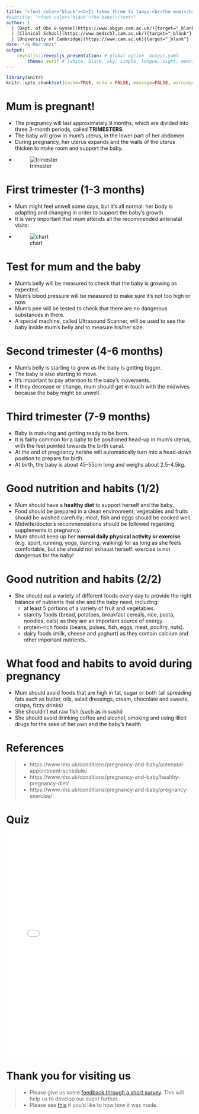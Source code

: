 ```yaml
---
title: "<font color='black'><b>It takes three to tango:<br>the mum!</b></font>"
#subtitle: "<font color='black'>the baby!</font>"
author: |
  | [Dept. of Obs & Gynae](https://www.obgyn.cam.ac.uk/){target="_blank"}
  | [Clinical School](https://www.medschl.cam.ac.uk/){target="_blank"}
  | [University of Cambridge](https://www.cam.ac.uk){target="_blank"}
date: "26 Mar 2021"
output: 
    revealjs::revealjs_presentation: # global option _output.yaml
        theme: serif # [white, black, sky, simple, league, night, moon, solarized]
---
```

```r
library(knitr)
knitr::opts_chunk$set(cache=TRUE, echo = FALSE, message=FALSE, warning=FALSE) # set global options
```

# Mum is pregnant! {data-background=images/B_preg1.png}
- The pregnancy will last approximately 9 months, which are divided into three 3-month periods, called **TRIMESTERS**.
- The baby will grow in mum’s uterus, in the lower part of her abdomen.
- During pregnancy, her uterus expands and the walls of the uterus thicken to make room and support the baby. 
- ![trimester](../images/mum_trimester.png)

# First trimester (1-3 months) {data-background=images/kelly-sikkema-IE8KfewAp-w-unsplash.jpg}
- Mum might feel unwell some days, but it’s all normal: her body is adapting and changing in order to support the baby’s growth. 
- It is very important that mum attends all the recommended antenatal visits:
- ![chart](../images/mum_antenatal_chart.png)

# Test for mum and the baby 
- Mum’s belly will be measured to check that the baby is growing as expected.
- Mum’s blood pressure will be measured to make sure it's not too high or now. 
- Mum’s pee will be tested to check that there are no dangerous substances in there.
- A special machine, called Ultrasound Scanner, will be used to see the baby inside mum’s belly and to measure his/her size.

# Second trimester (4-6 months) {data-background=images/freestocks-ux53SGpRAHU-unsplash.jpg}
- Mum’s belly is starting to grow as the baby is getting bigger.
- The baby is also starting to move.
- It’s important to pay attention to the baby’s movements.
- If they decrease or change, mum should get in touch with the midwives because the baby might be unwell.

# Third trimester (7-9 months) {data-background=images/christian-bowen-I0ItPtIsVEE-unsplash.jpg}
- Baby is maturing and getting ready to be born.
- It is fairly common for a baby to be positioned head-up in mum’s uterus, with the feet pointed towards the birth canal. 
- At the end of pregnancy he/she will automatically turn into a head-down position to prepare for birth.
- At birth, the baby is about 45-55cm long and weighs about 2.5-4.5kg.

# Good nutrition and habits (1/2)
- Mum should have a **healthy diet** to support herself and the baby.
- Food should be prepared in a clean environment; vegetables and fruits should be washed carefully; meat, fish and eggs should be cooked well. 
- Midwife/doctor’s recommendations should be followed regarding supplements in pregnancy.
- Mum should keep up her **normal daily physical activity or exercise** (e.g. sport, running, yoga, dancing, walking) for as long as she feels comfortable, but she should not exhaust herself: exercise is not dangerous for the baby!

# Good nutrition and habits (2/2)
- She should eat a variety of different foods every day to provide the right balance of nutrients that she and the baby need, including:
    - at least 5 portions of a variety of fruit and vegetables.
    - starchy foods (bread, potatoes, breakfast cereals, rice, pasta, noodles, oats) as they are an important source of energy.
    - protein-rich foods (beans, pulses, fish, eggs, meat, poultry, nuts).
    - dairy foods (milk, cheese and yoghurt) as they contain calcium and other important nutrients.

# What food and habits to avoid during pregnancy
- Mum should avoid foods that are high in fat, sugar or both (all spreading fats such as butter, oils, salad dressings, cream, chocolate and sweets, crisps, fizzy drinks)
- She shouldn’t eat raw fish (such as in sushi) 
- She should avoid drinking coffee and alcohol, smoking and using illicit drugs for the sake of her own and the baby’s health

# References {data-background=images/tim-bish-WbC9XIlQb4k-unsplash.jpg}
> - https://www.nhs.uk/conditions/pregnancy-and-baby/antenatal-appointment-schedule/
> - https://www.nhs.uk/conditions/pregnancy-and-baby/healthy-pregnancy-diet/
> - https://www.nhs.uk/conditions/pregnancy-and-baby/pregnancy-exercise/

# Quiz
<iframe src="pregnancy_quiz.html" title="mum quiz" style="top:0; left:0; bottom:0; right:0; width:100%; height:600px; border:none; margin:0; padding:0; overflow:hidden; z-index:999999;">Your browser doesn't support iframes.<br>Try <a href="https://obsgynaecam.github.io/CF2021/slide-and-quiz/pregnancy_quiz.html"</iframe>

# Thank you for visiting us
> - Please give us some <u>[feedback through a short survey](https://www.surveymonkey.co.uk/r/HZDJ778)</u>. This will help us to develop our event further.
> - Please see <u>[this](https://github.com/ObsGynaeCam/CF2021/)</u> if you'd like to how how it was made. 
